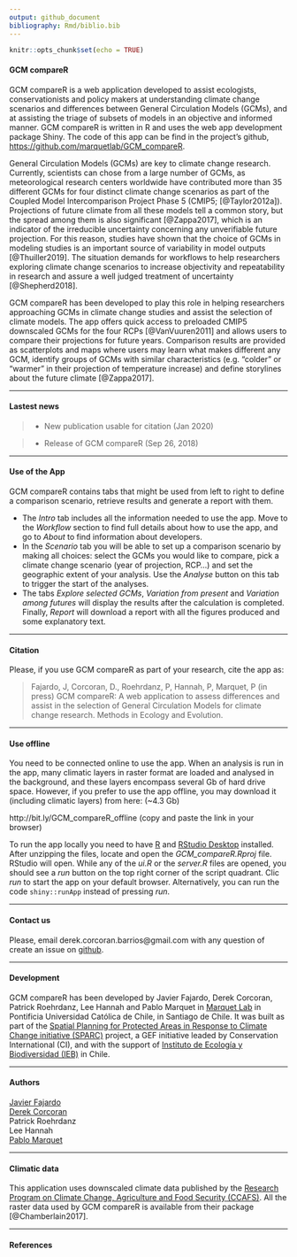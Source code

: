 ```yaml
---
output: github_document
bibliography: Rmd/biblio.bib
---
```


```r
knitr::opts_chunk$set(echo = TRUE)
```

#### GCM compareR
GCM compareR is a web application developed to assist ecologists, conservationists and policy makers at understanding climate change scenarios and differences between General Circulation Models (GCMs), and at assisting the triage of subsets of models in an objective and informed manner. GCM compareR is written in R and uses the web app development package Shiny. The code of this app can be find in the project's github, <a href = "https://github.com/marquetlab/GCM_compareR" target = "_blank">https://github.com/marquetlab/GCM_compareR</a>.  

General Circulation Models (GCMs) are key to climate change research. Currently, scientists can chose from a large number of GCMs, as meteorological research centers worldwide have contributed more than 35 different GCMs for four distinct climate change scenarios as part of the Coupled Model Intercomparison Project Phase 5 (CMIP5; [@Taylor2012a]). Projections of future climate from all these models tell a common story, but the spread among them is also significant [@Zappa2017], which is an indicator of the irreducible uncertainty concerning any unverifiable future projection. For this reason, studies have shown that the choice of GCMs in modeling studies is an important source of variability in model outputs [@Thuiller2019]. The situation demands for workflows to help researchers exploring climate change scenarios to increase objectivity and repeatability in research and assure a well judged treatment of uncertainty [@Shepherd2018].

GCM compareR has been developed to play this role in helping researchers approaching GCMs in climate change studies and assist the selection of climate models. The app offers quick access to preloaded CMIP5 downscaled GCMs for the four RCPs [@VanVuuren2011] and allows users to compare their projections for future years. Comparison results are provided as scatterplots and maps where users may learn what makes different any GCM, identify groups of GCMs with similar characteristics (e.g. "colder" or "warmer" in their projection of temperature increase) and define storylines about the future climate [@Zappa2017].



***

#### Lastest news

> - New publication usable for citation (Jan 2020) 

> - Release of GCM compareR (Sep 26, 2018)

***


#### Use of the App
GCM compareR contains tabs that might be used from left to right to define a comparison scenario, retrieve results and generate a report with them.  

- The *Intro* tab includes all the information needed to use the app. Move to the *Workflow* section to find full details about how to use the app, and go to *About* to find information about developers.  
- In the *Scenario* tab you will be able to set up a comparison scenario by making all choices: select the GCMs you would like to compare, pick a climate change scenario (year of projection, RCP...) and set the geographic extent of your analysis. Use the *Analyse* button on this tab to trigger the start of the analyses.  
- The tabs *Explore selected GCMs*, *Variation from present* and *Variation among futures* will display the results after the calculation is completed. Finally, *Report* will download a report with all the figures produced and some explanatory text.

***

#### Citation  
Please, if you use GCM compareR as part of your research, cite the app as:  

>Fajardo, J, Corcoran, D., Roehrdanz, P, Hannah, P, Marquet, P (in press) GCM compareR: A web application to assess differences and assist in the selection of General Circulation Models for climate change research. Methods in Ecology and Evolution.
  
***
  
#### Use offline
You need to be connected online to use the app. When an analysis is run in the app, many climatic layers in raster format are loaded and analysed in the background, and these layers encompass several Gb of hard drive space. However, if you prefer to use the app offline, you may download it (including climatic layers) from here: (~4.3 Gb)

http://bit.ly/GCM_compareR_offline     (copy and paste the link in your browser)

To run the app locally you need to have <a href = "https://cran.r-project.org/" target = "_blank">R</a> and <a href = "https://rstudio.com/products/rstudio/download/" target = "_blank">RStudio Desktop</a> installed. After unzipping the files, locate and open the *GCM_compareR.Rproj* file. RStudio will open. While any of the *ui.R* or the *server.R* files are opened, you should see a *run* button on the top right corner of the script quadrant. Clic *run* to start the app on your default browser. Alternatively, you can run the code `shiny::runApp` instead of pressing *run*.

***
  
#### Contact us
Please, email derek.corcoran.barrios@gmail.com with any question of create an issue on <a href = "https://github.com/marquetlab/GCM_compareR" target = "_blank">github</a>.
  
***

#### Development

GCM compareR has been developed by Javier Fajardo, Derek Corcoran, Patrick Roehrdanz, Lee Hannah and Pablo Marquet in <a href = "http://marquet.cl/" target = "_blank">Marquet Lab</a> in Pontificia Universidad Católica de Chile, in Santiago de Chile. It was built as part of the <a href = "http://www.sparc-website.org/" target = "_blank">Spatial Planning for Protected Areas in Response to Climate Change initiative (SPARC)</a> project, a GEF initiative leaded by Conservation International (CI), and with the support of <a href = "http://ieb-chile.cl/" target = "_blank">Instituto de Ecología y Biodiversidad (IEB)</a> in Chile.

***

#### Authors  
<a href = "https://scholar.google.es/citations?user=L30b63UAAAAJ&hl=es&oi=ao" target = "_blank">Javier Fajardo  
<a href = "https://derek-corcoran-barrios.github.io/" target = "_blank">Derek Corcoran</a>  
Patrick Roehrdanz  
Lee Hannah  
<a href = "http://marquet.cl/" target = "_blank">Pablo Marquet</a>  

***

#### Climatic data

This application uses downscaled climate data published by the <a href = "http://ccafs-climate.org/" target = "_blank">Research Program on Climate Change, Agriculture and Food Security (CCAFS)</a>. All the raster data used by GCM compareR is available from their package [@Chamberlain2017].

***



#### References
